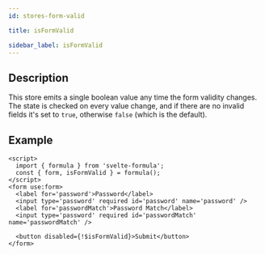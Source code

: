 ```yaml
---
id: stores-form-valid

title: isFormValid

sidebar_label: isFormValid
---
```


## Description

This store emits a single boolean value any time the form validity changes. The state is checked on every value change,
and if there are no invalid fields it's set to `true`, otherwise `false` (which is the default).

## Example

```svelte
<script>
  import { formula } from 'svelte-formula';
  const { form, isFormValid } = formula();
</script>
<form use:form>
  <label for='password'>Password</label>
  <input type='password' required id='password' name='password' />
  <label for='passwordMatch'>Password Match</label>
  <input type='password' required id='passwordMatch' name='passwordMatch' />

  <button disabled={!$isFormValid}>Submit</button>
</form>
```
